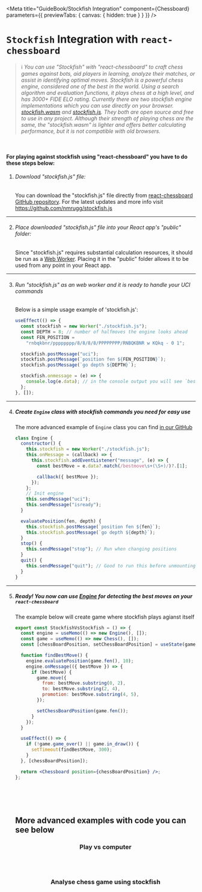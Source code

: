 

<Meta
  title="GuideBook/Stockfish Integration"
  component={Chessboard}
  parameters={{ previewTabs: { canvas: { hidden: true } } }}
/>


# `Stockfish` Integration with `react-chessboard`

> ℹ️ _You can use "Stockfish" with "react-chessboard" to craft chess games against bots, aid players in learning, analyze their matches, or assist in identifying optimal moves.
> Stockfish is a powerful chess engine, considered one of the best in the world. Using a search algorithm and evaluation functions, it plays chess at a high level, and has 3000+ FIDE ELO rating.
> Currently there are two stockfish engine implementations which you can use directly on your browser. [stockfish.wasm](https://github.com/lichess-org/stockfish.wasm) and [stockfish.js](http://github.com/nmrugg/stockfish.js).
> They both are open source and free to use in any project. Although their strength of playing chess are the same, the "stockfish.wasm" is lighter and offers better calculating performance, but it is not compatible with old browsers._

<br />

#### For playing against stockfish using "react-chessboard" you have to do these steps below:

1. ###### Download "stockfish.js" file:

   You can download the "stockfish.js" file directly from [react-chessboard GitHub repository](https://github.com/Clariity/react-chessboard/blob/main/stories/stockfish/stockfish.js). For the latest updates and more info visit https://github.com/nmrugg/stockfish.js

---

2. ###### Place downloaded "stockfish.js" file into your React app's "public" folder:

   Since "stockfish.js" requires substantial calculation resources, it should be run as a [Web Worker](https://developer.mozilla.org/en-US/docs/Web/API/Web_Workers_API/Using_web_workers). Placing it in the "public" folder allows it to be used from any point in your React app.

---

3. ###### Run "stockfish.js" as an web worker and it is ready to handle your UCI commands

   Below is a simple usage example of 'stockfish.js':

   ```js
   useEffect(() => {
     const stockfish = new Worker("./stockfish.js");
     const DEPTH = 8; // number of halfmoves the engine looks ahead
     const FEN_POSITION =
       "rnbqkbnr/pppppppp/8/8/8/8/PPPPPPPP/RNBQKBNR w KQkq - 0 1";

     stockfish.postMessage("uci");
     stockfish.postMessage(`position fen ${FEN_POSITION}`);
     stockfish.postMessage(`go depth ${DEPTH}`);

     stockfish.onmessage = (e) => {
       console.log(e.data); // in the console output you will see `bestmove e2e4` message
     };
   }, []);
   ```

---

4. ##### Create `Engine` class with stockfish commands you need for easy use

   The more advanced example of `Engine` class you can find [in our GitHub](https://github.com/Clariity/react-chessboard/blob/main/stories/stockfish/engine.ts)

   ```js
   class Engine {
     constructor() {
       this.stockfish = new Worker("./stockfish.js");
       this.onMessage = (callback) => {
         this.stockfish.addEventListener("message", (e) => {
           const bestMove = e.data?.match(/bestmove\s+(\S+)/)?.[1];

           callback({ bestMove });
         });
       };
       // Init engine
       this.sendMessage("uci");
       this.sendMessage("isready");
     }

     evaluatePosition(fen, depth) {
       this.stockfish.postMessage(`position fen ${fen}`);
       this.stockfish.postMessage(`go depth ${depth}`);
     }
     stop() {
       this.sendMessage("stop"); // Run when changing positions
     }
     quit() {
       this.sendMessage("quit"); // Good to run this before unmounting.
     }
   }
   ```

---

5.  ##### Ready! You now can use [Engine](https://github.com/Clariity/react-chessboard/blob/main/stories/stockfish/engine.ts) for detecting the best moves on your `react-chessboard`

    The example below will create game where stockfish plays agianst itself

    ```jsx
    export const StockfishVsStockfish = () => {
      const engine = useMemo(() => new Engine(), []);
      const game = useMemo(() => new Chess(), []);
      const [chessBoardPosition, setChessBoardPosition] = useState(game.fen());

      function findBestMove() {
        engine.evaluatePosition(game.fen(), 10);
        engine.onMessage(({ bestMove }) => {
          if (bestMove) {
            game.move({
              from: bestMove.substring(0, 2),
              to: bestMove.substring(2, 4),
              promotion: bestMove.substring(4, 5),
            });

            setChessBoardPosition(game.fen());
          }
        });
      }

      useEffect(() => {
        if (!game.game_over() || game.in_draw()) {
          setTimeout(findBestMove, 300);
        }
      }, [chessBoardPosition]);

      return <Chessboard position={chessBoardPosition} />;
    };
    ```

    <br />
    <br />
    <br />

    ## More advanced examples with code you can see below

    ### <center>Play vs computer</center>

    <Canvas>
      <Story id="example-chessboard--play-vs-computer" />
    </Canvas>

    <br /> <br />

    ### <center>Analyse chess game using stockfish</center>

    <Canvas>
      <Story id="example-chessboard--analysis-board" />
    </Canvas>
